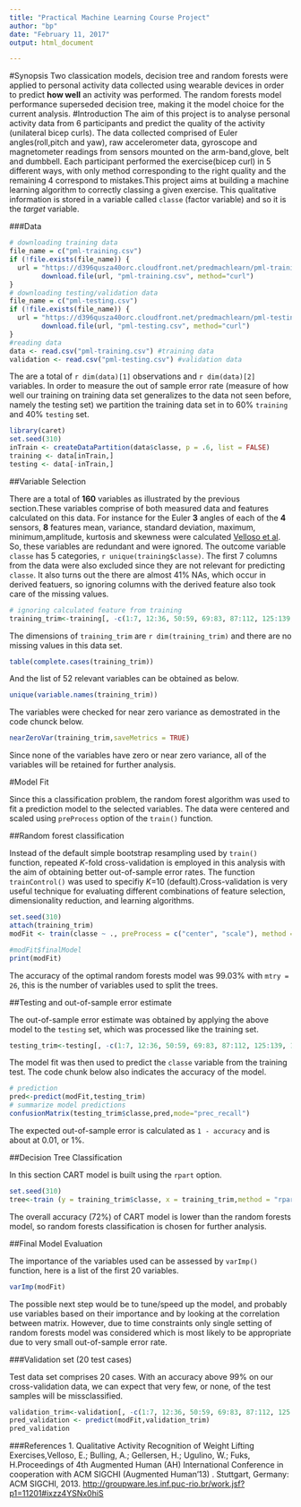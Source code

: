 ```yaml
---
title: "Practical Machine Learning Course Project"
author: "bp"
date: "February 11, 2017"
output: html_document

---
```

#Synopsis
Two classication models, decision tree and random forests were applied to personal activity data collected using wearable devices in order to predict **how well** an activity was performed. The random forests model performance superseded decision tree, making it the model choice for the current analysis. 
#Introduction
The aim of this project is to analyse personal activity data from 6 participants and predict the quality of the activity (unilateral bicep curls). The data collected comprised of Euler angles(roll,pitch and yaw), raw accelerometer data, gyroscope and magnetometer readings from sensors mounted on the arm-band,glove, belt and dumbbell. Each participant performed  the exercise(bicep curl) in 5 different ways, with only method corresponding to the right quality and the remaining 4 correspond to mistakes.This project aims at building a machine learning algorithm to correctly classing a given exercise. This qualitative information is stored in a variable called `classe` (factor variable) and so it is the *target* variable.  

###Data 

```r
# downloading training data
file_name = c("pml-training.csv")
if (!file.exists(file_name)) {
  url = "https://d396qusza40orc.cloudfront.net/predmachlearn/pml-training.csv"
        download.file(url, "pml-training.csv", method="curl")
}
# downloading testing/validation data
file_name = c("pml-testing.csv")
if (!file.exists(file_name)) {
  url = "https://d396qusza40orc.cloudfront.net/predmachlearn/pml-testing.csv"
        download.file(url, "pml-testing.csv", method="curl")
}
#reading data
data <- read.csv("pml-training.csv") #training data
validation <- read.csv("pml-testing.csv") #validation data
```

The are a total of `r dim(data)[1]` observations and `r dim(data)[2]` variables. In order to measure the out of sample error rate (measure of how well our training on training data set generalizes to the data not seen before, namely the testing set) we partition the training data set in to 60% `training` and 40% `testing` set.
```r
library(caret)
set.seed(310)
inTrain <- createDataPartition(data$classe, p = .6, list = FALSE)
training <- data[inTrain,]
testing <- data[-inTrain,]
```

##Variable Selection

There are a total of **160** variables as illustrated by the previous section.These variables comprise of both measured data and features calculated on this data. For instance for the Euler **3** angles of each of the **4** sensors, **8** features mean, variance, standard deviation, maximum, minimum,amplitude, kurtosis and skewness were calculated [Velloso et al](http://groupware.les.inf.puc-rio.br/work.jsf?p1=11201#ixzz4YSNx0hiS). So, these variables are redundant and were ignored. The outcome variable `classe` has 5 categories, `r unique(training$classe) `. The first 7 columns from the data were also excluded since they are not relevant for predicting `classe`. It also turns out the there are almost 41% NAs, which occur in derived featuers, so ignoring columns with the derived feature also took care of the missing values.

```r
# ignoring calculated feature from training
training_trim<-training[, -c(1:7, 12:36, 50:59, 69:83, 87:112, 125:139, 141:150)]
```

The dimensions of `training_trim` are `r dim(training_trim)` and there are no missing values in this data set. 
```r
table(complete.cases(training_trim))
```
And the list of 52 relevant variables can be obtained as below.

```r
unique(variable.names(training_trim))
```
The variables were checked for near zero variance as demostrated in the code chunck below.

```r
nearZeroVar(training_trim,saveMetrics = TRUE)
```

Since none of the variables have zero or near zero variance, all of the variables will be retained for further analysis.

#Model Fit

Since this a classification problem, the random forest algorithm was used to fit a prediction model to the selected variables. The data were centered and scaled using `preProcess` option of the `train()` function.

##Random forest classification 

Instead of the default simple bootstrap resampling used by `train()` function, repeated *K*-fold cross-validation is employed in this analysis with the aim of obtaining better out-of-sample error rates. The function ``trainControl()`` was used to specifiy *K*=10 (default).Cross-validation is very useful technique for evaluating different combinations of feature selection, dimensionality reduction, and learning algorithms. 
```r
set.seed(310)
attach(training_trim)
modFit <- train(classe ~ ., preProcess = c("center", "scale"), method = "rf", data = training_trim, trControl = trainControl(method = "cv"))
```

```r
#modFit$finalModel
print(modFit)
```

The accuracy of the optimal random forests model was 99.03% with `mtry = 26`, this is the number of variables used to split the trees.

##Testing and out-of-sample error estimate

The out-of-sample error estimate was obtained by applying the above model to the `testing` set, which was processed like the training set.
```r
testing_trim<-testing[, -c(1:7, 12:36, 50:59, 69:83, 87:112, 125:139, 141:150)]
```
The model fit was then used to predict the `classe` variable from the training test. The code chunk below also indicates the accuracy of the model.
```r
# prediction
pred<-predict(modFit,testing_trim)
# summarize model predictions
confusionMatrix(testing_trim$classe,pred,mode="prec_recall")
```

The expected out-of-sample error is calculated as `1 - accuracy` and is about at 0.01, or 1%. 

##Decision Tree Classification

In this section CART model is built using the `rpart` option.
```r
set.seed(310)
tree<-train (y = training_trim$classe, x = training_trim,method = "rpart",preProcess=c("center","scale") )

```

The overall accuracy (72%) of CART model is lower than the random forests model, so random forests classification is chosen for further analysis.

##Final Model Evaluation

The importance of the variables used can be assessed by `varImp()` function, here is a list of the first 20 variables.
```r
varImp(modFit)
```
The possible next step would be to tune/speed up the model, and probably use variables based on their importance and by looking at the correlation between matrix. However, due to time constraints only single setting of random forests model was considered which is most likely to be appropriate due to very small out-of-sample error rate. 

###Validation set (20 test cases)

Test data set comprises 20 cases. With an accuracy above 99% on our cross-validation data, we can expect that very few, or none, of the test samples will be missclassified.
```r
validation_trim<-validation[, -c(1:7, 12:36, 50:59, 69:83, 87:112, 125:139, 141:150)]
pred_validation <- predict(modFit,validation_trim)
pred_validation
```
###References
1. Qualitative Activity Recognition of Weight Lifting Exercises,Velloso, E.; Bulling, A.; Gellersen, H.; Ugulino, W.; Fuks, H.Proceedings of 4th Augmented Human (AH) International Conference in cooperation with ACM SIGCHI (Augmented Human'13) . Stuttgart, Germany: ACM SIGCHI, 2013. 
 <http://groupware.les.inf.puc-rio.br/work.jsf?p1=11201#ixzz4YSNx0hiS>
